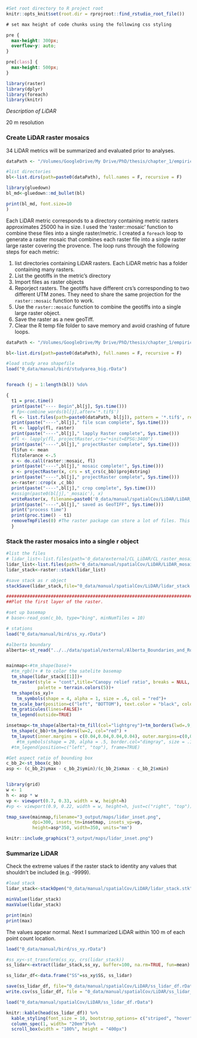```r
#Set root directory to R project root
knitr::opts_knit$set(root.dir = rprojroot::find_rstudio_root_file())
```



```css
# set max height of code chunks using the following css styling

pre {
  max-height: 300px;
  overflow-y: auto;
}

pre[class] {
  max-height: 500px;
}
```


```r
library(raster)
library(dplyr)
library(foreach)
library(knitr)
```



*Description of LiDAR*

20 m resolution 

### Create LiDAR raster mosaics {-}

34 LiDAR metrics will be summarized and evaluated prior to analyses.

```r
dataPath <- "/Volumes/GoogleDrive/My Drive/PhD/thesis/chapter_1/empirical/0_data/external/CL_LiDAR/grid_metrics_surfaces"

#list directories
bl<-list.dirs(path=paste0(dataPath), full.names = F, recursive = F)

library(gluedown)
bl_md<-gluedown::md_bullet(bl)

print(bl_md, font.size=10
)
```



Each LiDAR metric corresponds to a directory containing metric rasters approximates 25000 ha in size. I used the 'raster::mosaic' function to combine these files into a single raster/metric. I created a `foreach` loop to generate a raster mosaic that combines each raster file into a single raster large raster covering the provence. The loop runs through the following steps for each metric:

1. list directories containing LiDAR rasters. Each LiDAR metric has a folder containing many rasters. 
2. List the geotiffs in the metric's directory
3. Import files as raster objects
4. Reporject rasters. The geotiffs have different crs's corresponding to two different UTM zones. They need to share the same projection for the `raster::mosaic` function to work.
5. Use the `raster::mosaic` function to combine the geotiffs into a single large raster object.
6. Save the raster as a new geoTiff. 
7. Clear the R temp file folder to save memory and avoid crashing of future loops. 


```r

dataPath <- "/Volumes/GoogleDrive/My Drive/PhD/thesis/chapter_1/empirical/0_data/external/CL_LiDAR/grid_metrics_surfaces/"

bl<-list.dirs(path=paste0(dataPath), full.names = F, recursive = F)

#load study area shapefile
load("0_data/manual/bird/studyarea_big.rData")


foreach (j = 1:length(bl)) %do%

{ 
  t1 = proc.time()
  print(paste("---- Begin",bl[j], Sys.time()))
  # fp<-combine_words(bl[j],after='*.tif$')
  fl <- list.files(path=paste0(dataPath, bl[j]), pattern = '*.tif$', recursive = T, full.names = T)
  print(paste("----",bl[j]," file scan complete", Sys.time()))
  fl <- lapply(fl, raster)
  print(paste("----",bl[j]," lapply Raster complete", Sys.time()))
  #fl <- lapply(fl, projectRaster,crs="+init=EPSG:3400")
  print(paste("----",bl[j]," projectRaster complete", Sys.time()))
  fl$fun <- mean
  fl$tolerance <-.5
  x <- do.call(raster::mosaic, fl)
  print(paste("----",bl[j]," mosaic complete!", Sys.time()))
  x <- projectRaster(x, crs = st_crs(c_bb)$proj4string)
  print(paste("----",bl[j]," projectRaster complete", Sys.time()))
  x<-raster::crop(x ,c_bb)
  print(paste("----",bl[j]," crop complete", Sys.time()))
  #assign(paste0(bl[j],'_mosaic'), x)
  writeRaster(x, filename=paste0('0_data/manual/spatialCov/LiDAR/LiDAR_mosaics/',bl[j]), format="GTiff",  overwrite=T) 
  print(paste("----",bl[j]," saved as GeoTIFF", Sys.time()))
  print("process time")
  print(proc.time() - t1)
  removeTmpFiles(0) #The raster package can store a lot of files. This removes any temp raster files generated   during the loop
  }
```


### Stack the raster mosaics into a single r object {-}


```r
#list the files
# lidar_list<-list.files(path='0_data/external/CL_LiDAR/CL_raster_mosaics/', pattern = "*.tif$", full.names = TRUE)
lidar_list<-list.files(path='0_data/manual/spatialCov/LiDAR/LiDAR_mosaics/', pattern = "*.tif$", full.names = TRUE)
lidar_stack<-raster::stack(lidar_list)

#save stack as r object
stackSave(lidar_stack,file="0_data/manual/spatialCov/LiDAR/lidar_stack.stk")

##############################################################################
##Plot the first layer of the raster.

#set up basemap
# base<-read_osm(c_bb, type="bing", minNumTiles = 10)

# stations
load("0_data/manual/bird/ss_xy.rData")

#alberta boundary
alberta<-st_read("../../data/spatial/external/Alberta_Boundaries_and_Roads/Alberta/Alberta.shp")


mainmap<-#tm_shape(base)+
  #tm_rgb()+ # to color the satelite basemap
  tm_shape(lidar_stack[[1]])+
  tm_raster(style = "cont",title="Canopy relief ratio", breaks = NULL,
            palette = terrain.colors(5))+
  tm_shape(ss_xy)+
    tm_symbols(shape = 4, alpha = 1, size = .6, col = "red")+
  tm_scale_bar(position=c("left", "BOTTOM"), text.color = "black", color.light="lightgrey")+
  tm_graticules(lines=FALSE)+
  tm_legend(outside=TRUE)

insetmap<-tm_shape(alberta)+tm_fill(col="lightgrey")+tm_borders(lwd=.9, col="black")+
  tm_shape(c_bb)+tm_borders(lw=2, col="red") +
  tm_layout(inner.margins = c(0.04,0.04,0.04,0.04), outer.margins=c(0,0,0,0), bg.color="transparent", frame = FALSE)
    #tm_symbols(shape = 20, alpha = .5, border.col="dimgray", size = .1, col = "black")
  #tm_legend(position=c("left", "top"), frame=TRUE)

#Get aspect ratio of bounding box
c_bb_2<-st_bbox(c_bb)
asp <- (c_bb_2$ymax - c_bb_2$ymin)/(c_bb_2$xmax - c_bb_2$xmin)


library(grid)
w <- 1
h <- asp * w
vp <- viewport(0.7, 0.33, width = w, height=h)
#vp <- viewport(0.9, 0.22, width = w, height=h, just=c("right", "top"))

tmap_save(mainmap,filename="3_output/maps/lidar_inset.png",
          dpi=300, insets_tm=insetmap, insets_vp=vp,
          height=asp*350, width=350, units="mm")
```

```r
knitr::include_graphics("3_output/maps/lidar_inset.png")
```

### Summarize LiDAR

Check the extreme values if the raster stack to identity any values that shouldn't be included (e.g. -9999).

```r
#load stack
lidar_stack<-stackOpen("0_data/manual/spatialCov/LiDAR/lidar_stack.stk")

minValue(lidar_stack)
maxValue(lidar_stack)

print(min)
print(max)
```
 The values appear normal. Next I summarized LiDAR within 100 m of each point count location.

```r
load("0_data/manual/bird/ss_xy.rData")

#ss_xy<-st_transform(ss_xy, crs(lidar_stack))
ss_lidar<-extract(lidar_stack,ss_xy, buffer=100, na.rm=TRUE, fun=mean) 

ss_lidar_df<-data.frame("SS"=ss_xy$SS, ss_lidar)

save(ss_lidar_df, file="0_data/manual/spatialCov/LiDAR/ss_lidar_df.rData")
write.csv(ss_lidar_df, file = "0_data/manual/spatialCov/LiDAR/ss_lidar_df.csv")
```

```r
load("0_data/manual/spatialCov/LiDAR/ss_lidar_df.rData")

knitr::kable(head(ss_lidar_df)) %>%
  kable_styling(font_size = 10, bootstrap_options= c("striped", "hover", "condensed" ), full_width= F, position="center") %>%
  column_spec(1, width= "20em")%>%
  scroll_box(width = "100%", height = "400px")
```

